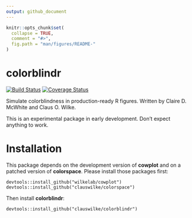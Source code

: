 ```yaml
---
output: github_document
---
```


<!-- README.md is generated from README.Rmd. Please edit that file -->

```r
knitr::opts_chunk$set(
  collapse = TRUE,
  comment = "#>",
  fig.path = "man/figures/README-"
)
```

# colorblindr

[![Build Status](https://travis-ci.org/clauswilke/colorblindr.svg?branch=master)](https://travis-ci.org/clauswilke/colorblindr)
[![Coverage Status](https://img.shields.io/codecov/c/github/clauswilke/colorblindr/master.svg)](https://codecov.io/github/clauswilke/colorblindr?branch=master)


Simulate colorblindness in production-ready R figures. Written by Claire D. McWhite and Claus O. Wilke.

This is an experimental package in early development. Don't expect anything to work.

# Installation

This package depends on the development version of **cowplot** and on a patched version of **colorspace**. Please install those packages first:
```
devtools::install_github("wilkelab/cowplot")
devtools::install_github("clauswilke/colorspace")
```

Then install **colorblindr**:
```
devtools::install_github("clauswilke/colorblindr")
```

